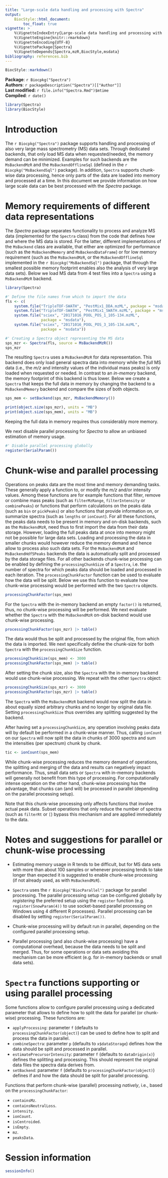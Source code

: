```yaml
---
title: "Large-scale data handling and processing with Spectra"
output:
    BiocStyle::html_document:
        toc_float: true
vignette: >
    %\VignetteIndexEntry{Large-scale data handling and processing with Spectra}
    %\VignetteEngine{knitr::rmarkdown}
    %\VignetteEncoding{UTF-8}
    %\VignettePackage{Spectra}
    %\VignetteDepends{Spectra,mzR,BiocStyle,msdata}
bibliography: references.bib
---
```


```r
BiocStyle::markdown()
```

**Package**: `r Biocpkg("Spectra")`<br />
**Authors**: `r packageDescription("Spectra")[["Author"]] `<br />
**Last modified:** `r file.info("Spectra.Rmd")$mtime`<br />
**Compiled**: `r date()`

```r
library(Spectra)
library(BiocStyle)
```


# Introduction

The `r Biocpkg("Spectra")` package supports handling and processing of also very
large mass spectrometry (MS) data sets. Through dedicated backends, that only
load MS data when requested/needed, the memory demand can be minimized. Examples
for such backends are the `MsBackendMzR` and the `MsBackendOfflineSql` (defined
in the `r Biocpkg("MsBackendSql")` package). In addition, `Spectra` supports
chunk-wise data processing, hence only parts of the data are loaded into memory
and processed at a time. In this document we provide information on how large
scale data can be best processed with the *Spectra* package.


# Memory requirements of different data representations

The *Spectra* package separates functionality to process and analyze MS data
(implemented for the `Spectra` class) from the code that defines how and where
the MS data is stored. For the latter, different implementations of the
`MsBackend` class are available, that either are optimized for performance (such
as the `MsBackendMemory` and `MsBackendDataFrame`) or for low memory requirement
(such as the `MsBackendMzR`, or the `MsBackendOfflineSql` implemented in the
`r Biocpkg("MsBackendSql")` package, that through the smallest possible memory
footprint enables also the analysis of very large data sets). Below we load MS
data from 4 test files into a `Spectra` using a `MsBackendMzR` backend.

```r
library(Spectra)

#' Define the file names from which to import the data
fls <- c(
    system.file("TripleTOF-SWATH", "PestMix1_DDA.mzML", package = "msdata"),
    system.file("TripleTOF-SWATH", "PestMix1_SWATH.mzML", package = "msdata"),
    system.file("sciex", "20171016_POOL_POS_1_105-134.mzML",
                package = "msdata"),
    system.file("sciex", "20171016_POOL_POS_3_105-134.mzML",
                package = "msdata"))

#' Creating a Spectra object representing the MS data
sps_mzr <- Spectra(fls, source = MsBackendMzR())
sps_mzr
```

The resulting `Spectra` uses a `MsBackendMzR` for data representation. This
backend does only load general spectra data into memory while the *full* MS data
(i.e., the *m/z* and intensity values of the individual mass peaks) is only
loaded when requested or needed. In contrast to an *in-memory* backend, the
memory footprint of this backend is thus lower. Below we create a `Spectra` that
keeps the full data in memory by changing the backend to a `MsBackendMemory`
backend and compare the sizes of both objects.

```r
sps_mem <- setBackend(sps_mzr, MsBackendMemory())

print(object.size(sps_mzr), units = "MB")
print(object.size(sps_mem), units = "MB")
```

Keeping the full data in memory requires thus considerably more memory.

We next disable parallel processing for *Spectra* to allow an unbiased
estimation of memory usage.

```r
#' Disable parallel processing globally
register(SerialParam())
```


# Chunk-wise and parallel processing

Operations on peaks data are the most time and memory demanding tasks. These
generally apply a function to, or modify the *m/z* and/or intensity
values. Among these functions are for example functions that filter, remove or
combine mass peaks (such as `filterMzRange`, `filterIntensity` or
`combinePeaks`) or functions that perform calculations on the peaks data (such
as `bin` or `pickPeaks`) or also functions that provide information on, or
summarize spectra (such as `lengths` or `ionCount`). For all these functions,
the peaks data needs to be present in memory and on-disk backends, such as the
`MsBackendMzR`, need thus to first import the data from their data
storage. However, loading the full peaks data at once into memory might not be
possible for large data sets. Loading and processing the data in smaller chunks
would however reduce the memory demand and hence allow to process also such data
sets. For the `MsBackendMzR` and `MsBackendHdf5Peaks` backends the data is
automatically split and processed by the data storage files. For all other
backends chunk-wise processing can be enabled by defining the
`processingChunkSize` of a `Spectra`, i.e. the number of spectra for which peaks
data should be loaded and processed in each iteration. The
`processingChunkFactor` function can be used to evaluate how the data will be
split. Below we use this function to evaluate how chunk-wise processing would be
performed with the two `Spectra` objects.

```r
processingChunkFactor(sps_mem)
```

For the `Spectra` with the in-memory backend an empty `factor()` is returned,
thus, no chunk-wise processing will be performed. We next evaluate whether the
`Spectra` with the `MsBackendMzR` on-disk backend would use chunk-wise
processing.

```r
processingChunkFactor(sps_mzr) |> table()
```

The data would thus be split and processed by the original file, from which the
data is imported. We next specifically define the chunk-size for both `Spectra`
with the `processingChunkSize` function.

```r
processingChunkSize(sps_mem) <- 3000
processingChunkFactor(sps_mem) |> table()
```

After setting the chunk size, also the `Spectra` with the in-memory backend
would use chunk-wise processing. We repeat with the other `Spectra` object:

```r
processingChunkSize(sps_mzr) <- 3000
processingChunkFactor(sps_mzr) |> table()
```

The `Spectra` with the `MsBackendMzR` backend would now split the data in about
equally sized arbitrary chunks and no longer by original data file. Setting
`processingChunkSize` thus overrides any splitting suggested by the backend.

After having set a `processingChunkSize`, any operation involving peaks data
will by default be performed in a chunk-wise manner. Thus, calling `ionCount` on
our `Spectra` will now split the data in chunks of 3000 spectra and sum the
intensities (per spectrum) chunk by chunk.

```r
tic <- ionCount(sps_mem)
```

While chunk-wise processing reduces the memory demand of operations, the
splitting and merging of the data and results can negatively impact
performance. Thus, small data sets or `Spectra` with in-memory backends
will generally not benefit from this type of processing. For computationally
intense operation on the other hand, chunk-wise processing has the advantage,
that chunks can (and will) be processed in parallel (depending on the parallel
processing setup).

Note that this chunk-wise processing only affects functions that involve actual
peak data.  Subset operations that only reduce the number of spectra (such as
`filterRt` or `[`) bypass this mechanism and are applied immediately to the
data.


# Notes and suggestions for parallel or chunk-wise processing

- Estimating memory usage in R tends to be difficult, but for MS data sets with
  more than about 100 samples or whenever processing tends to take longer than
  expected it is suggested to enable chunk-wise processing (if not already used,
  as with `MsBackendMzR`).

- `Spectra` uses the `r Biocpkg("BiocParallel")` package for parallel
  processing. The parallel processing setup can be configured globally by
  *registering* the preferred setup using the `register` function (e.g.
  `register(SnowParam(4))` to use socket-based parallel processing on Windows
  using 4 different R processes). Parallel processing can be disabled by setting
  `register(SerialParam())`.

- Chunk-wise processing will by default run in parallel, depending on the
  configured parallel processing setup.

- Parallel processing (and also chunk-wise processing) have a computational
  overhead, because the data needs to be split and merged. Thus, for some
  operations or data sets avoiding this mechanism can be more efficient
  (e.g. for in-memory backends or small data sets).


# `Spectra` functions supporting or using parallel processing

Some functions allow to configure parallel processing using a dedicated
parameter that allows to define how to split the data for parallel (or
chunk-wise) processing. These functions are:

- `applyProcessing`: parameter `f` (defaults to `processingChunkFactor(object)`)
  can be used to define how to split and process the data in parallel.
- `combineSpectra`: parameter `p` (defaults to `x$dataStorage`) defines how the
  data should be split and processed in parallel.
- `estimatePrecursorIntensity`: parameter `f` (defaults to `dataOrigin(x)`)
  defines the splitting and processing. This should represent the original data
  files the spectra data derives from.
- `setBackend`: parameter `f` (defaults to `processingChunkFactor(object)`)
  defines if and how the data should be split for parallel processing.

Functions that perform chunk-wise (parallel) processing *natively*, i.e., based
on the `processingChunkFactor`:

- `containsMz`.
- `containsNeutralLoss`.
- `intensity`.
- `ionCount`.
- `isCentroided`.
- `isEmpty`.
- `mz`.
- `peaksData`.



# Session information

```r
sessionInfo()
```
